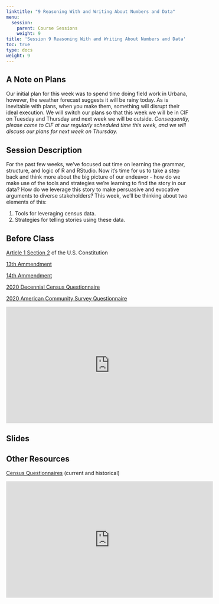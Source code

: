 ```yaml
---
linktitle: "9 Reasoning With and Writing About Numbers and Data"
menu:
  session:
    parent: Course Sessions
    weight: 9
title: 'Session 9 Reasoning With and Writing About Numbers and Data'
toc: true
type: docs
weight: 9
---
```


## A Note on Plans

Our initial plan for this week was to spend time doing field work in Urbana, however, the weather forecast suggests it will be rainy today. As is inevitable with plans, when you make them, something will disrupt their ideal execution. We will switch our plans so that this week we will be in CIF on Tuesday and Thursday and next week we will be outside. *Consequently, please come to CIF at our regularly scheduled time this week, and we will discuss our plans for next week on Thursday.*

## Session Description

For the past few weeks, we've focused out time on learning the grammar, structure, and logic of R and RStudio. Now it's time for us to take a step back and think more about the big picture of our endeavor - how do we make use of the tools and strategies we're learning to find the story in our data? How do we leverage this story to make persuasive and evocative arguments to diverse stakeholders? This week, we'll be thinking about two elements of this:

1. Tools for leveraging census data.
2. Strategies for telling stories using these data.

## Before Class

[Article 1 Section 2](https://constitutioncenter.org/interactive-constitution/article/article-i) of the U.S. Constitution

[13th Ammendment](https://constitutioncenter.org/interactive-constitution/amendment/amendment-xiii)

[14th Ammendment](https://constitutioncenter.org/interactive-constitution/amendment/amendment-xiv)

[2020 Decennial Census Questionnaire](/schedule/session/09-Numbers_and_Data_files/2020-informational-questionnaire-english_DI-Q1.pdf)

[2020 American Community Survey Questionnaire](/schedule/session/09-Numbers_and_Data_files/quest20.pdf)

<iframe width="560" height="315" src="https://www.youtube-nocookie.com/embed/tB3qhXGlPTI" title="YouTube video player" frameborder="0" allow="accelerometer; autoplay; clipboard-write; encrypted-media; gyroscope; picture-in-picture" allowfullscreen></iframe>

## Slides

## Other Resources

[Census Questionnaires](https://www.census.gov/programs-surveys/decennial-census/technical-documentation/questionnaires.2020_Census.html) (current and historical)

<iframe width="560" height="315" src="https://www.youtube-nocookie.com/embed/pT19VwBAqKA" title="YouTube video player" frameborder="0" allow="accelerometer; autoplay; clipboard-write; encrypted-media; gyroscope; picture-in-picture" allowfullscreen></iframe>